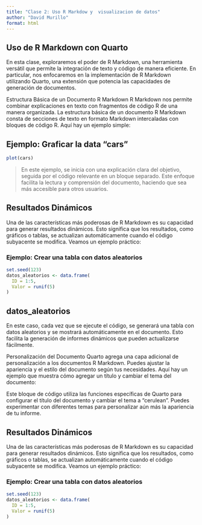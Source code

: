 ---
title: "Clase 2: Uso R Markdow y  visualizacion de datos"
author: "David Murillo"
format: html
---

## Uso de R Markdown con Quarto


En esta clase, exploraremos el poder de R Markdown, una herramienta versátil que permite la integración de texto y código de manera eficiente. En particular, nos enfocaremos en la implementación de R Markdown utilizando Quarto, una extensión que potencia las capacidades de generación de documentos.

Estructura Básica de un Documento R Markdown
R Markdown nos permite combinar explicaciones en texto con fragmentos de código R de una manera organizada. La estructura básica de un documento R Markdown consta de secciones de texto en formato Markdown intercaladas con bloques de código R. Aquí hay un ejemplo simple:

::: panel-tabset

## Ejemplo: Graficar la data "cars"

```{r}
plot(cars)
```


> En este ejemplo, se inicia con una explicación clara del objetivo, seguida por el código relevante en un bloque separado. Este enfoque facilita la lectura y comprensión del documento, haciendo que sea más accesible para otros usuarios.


## Resultados Dinámicos

Una de las características más poderosas de R Markdown es su capacidad para generar resultados dinámicos. Esto significa que los resultados, como gráficos o tablas, se actualizan automáticamente cuando el código subyacente se modifica. Veamos un ejemplo práctico:


### Ejemplo: Crear una tabla con datos aleatorios

```{r}
set.seed(123)
datos_aleatorios <- data.frame(
  ID = 1:5,
  Valor = runif(5)
)

```


## datos_aleatorios

En este caso, cada vez que se ejecute el código, se generará una tabla con datos aleatorios y se mostrará automáticamente en el documento. Esto facilita la generación de informes dinámicos que pueden actualizarse fácilmente.

Personalización del Documento
Quarto agrega una capa adicional de personalización a los documentos R Markdown. Puedes ajustar la apariencia y el estilo del documento según tus necesidades. Aquí hay un ejemplo que muestra cómo agregar un título y cambiar el tema del documento:


Este bloque de código utiliza las funciones específicas de Quarto para configurar el título del documento y cambiar el tema a "cerulean". Puedes experimentar con diferentes temas para personalizar aún más la apariencia de tu informe.


## Resultados Dinámicos

Una de las características más poderosas de R Markdown es su capacidad para generar resultados dinámicos. Esto significa que los resultados, como gráficos o tablas, se actualizan automáticamente cuando el código subyacente se modifica. Veamos un ejemplo práctico:


### Ejemplo: Crear una tabla con datos aleatorios

```{r}
set.seed(123)
datos_aleatorios <- data.frame(
  ID = 1:5,
  Valor = runif(5)
)

```

::: 

